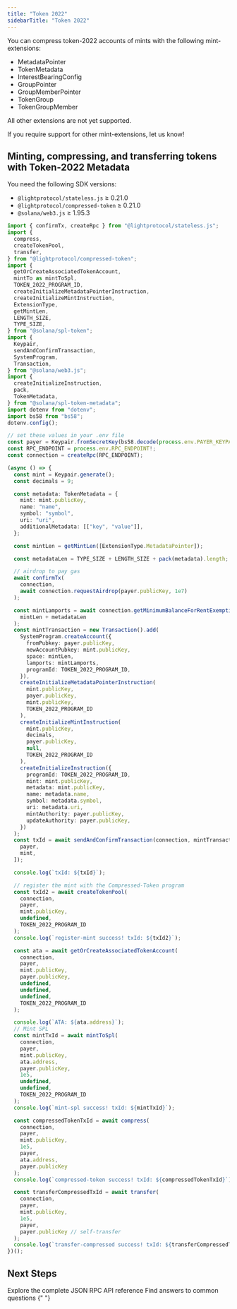 ```yaml
---
title: "Token 2022"
sidebarTitle: "Token 2022"
---
```



You can compress token-2022 accounts of mints with the following mint-extensions:

- MetadataPointer
- TokenMetadata
- InterestBearingConfig
- GroupPointer
- GroupMemberPointer
- TokenGroup
- TokenGroupMember

All other extensions are not yet supported.

If you require support for other mint-extensions, let us know!

## Minting, compressing, and transferring tokens with Token-2022 Metadata

You need the following SDK versions:

- `@lightprotocol/stateless.js` ≥ 0.21.0
- `@lightprotocol/compressed-token` ≥ 0.21.0
- `@solana/web3.js` ≥ 1.95.3

```typescript
import { confirmTx, createRpc } from "@lightprotocol/stateless.js";
import {
  compress,
  createTokenPool,
  transfer,
} from "@lightprotocol/compressed-token";
import {
  getOrCreateAssociatedTokenAccount,
  mintTo as mintToSpl,
  TOKEN_2022_PROGRAM_ID,
  createInitializeMetadataPointerInstruction,
  createInitializeMintInstruction,
  ExtensionType,
  getMintLen,
  LENGTH_SIZE,
  TYPE_SIZE,
} from "@solana/spl-token";
import {
  Keypair,
  sendAndConfirmTransaction,
  SystemProgram,
  Transaction,
} from "@solana/web3.js";
import {
  createInitializeInstruction,
  pack,
  TokenMetadata,
} from "@solana/spl-token-metadata";
import dotenv from "dotenv";
import bs58 from "bs58";
dotenv.config();

// set these values in your .env file
const payer = Keypair.fromSecretKey(bs58.decode(process.env.PAYER_KEYPAIR!));
const RPC_ENDPOINT = process.env.RPC_ENDPOINT!;
const connection = createRpc(RPC_ENDPOINT);

(async () => {
  const mint = Keypair.generate();
  const decimals = 9;

  const metadata: TokenMetadata = {
    mint: mint.publicKey,
    name: "name",
    symbol: "symbol",
    uri: "uri",
    additionalMetadata: [["key", "value"]],
  };

  const mintLen = getMintLen([ExtensionType.MetadataPointer]);

  const metadataLen = TYPE_SIZE + LENGTH_SIZE + pack(metadata).length;

  // airdrop to pay gas
  await confirmTx(
    connection,
    await connection.requestAirdrop(payer.publicKey, 1e7)
  );

  const mintLamports = await connection.getMinimumBalanceForRentExemption(
    mintLen + metadataLen
  );
  const mintTransaction = new Transaction().add(
    SystemProgram.createAccount({
      fromPubkey: payer.publicKey,
      newAccountPubkey: mint.publicKey,
      space: mintLen,
      lamports: mintLamports,
      programId: TOKEN_2022_PROGRAM_ID,
    }),
    createInitializeMetadataPointerInstruction(
      mint.publicKey,
      payer.publicKey,
      mint.publicKey,
      TOKEN_2022_PROGRAM_ID
    ),
    createInitializeMintInstruction(
      mint.publicKey,
      decimals,
      payer.publicKey,
      null,
      TOKEN_2022_PROGRAM_ID
    ),
    createInitializeInstruction({
      programId: TOKEN_2022_PROGRAM_ID,
      mint: mint.publicKey,
      metadata: mint.publicKey,
      name: metadata.name,
      symbol: metadata.symbol,
      uri: metadata.uri,
      mintAuthority: payer.publicKey,
      updateAuthority: payer.publicKey,
    })
  );
  const txId = await sendAndConfirmTransaction(connection, mintTransaction, [
    payer,
    mint,
  ]);

  console.log(`txId: ${txId}`);

  // register the mint with the Compressed-Token program
  const txId2 = await createTokenPool(
    connection,
    payer,
    mint.publicKey,
    undefined,
    TOKEN_2022_PROGRAM_ID
  );
  console.log(`register-mint success! txId: ${txId2}`);

  const ata = await getOrCreateAssociatedTokenAccount(
    connection,
    payer,
    mint.publicKey,
    payer.publicKey,
    undefined,
    undefined,
    undefined,
    TOKEN_2022_PROGRAM_ID
  );

  console.log(`ATA: ${ata.address}`);
  // Mint SPL
  const mintTxId = await mintToSpl(
    connection,
    payer,
    mint.publicKey,
    ata.address,
    payer.publicKey,
    1e5,
    undefined,
    undefined,
    TOKEN_2022_PROGRAM_ID
  );
  console.log(`mint-spl success! txId: ${mintTxId}`);

  const compressedTokenTxId = await compress(
    connection,
    payer,
    mint.publicKey,
    1e5,
    payer,
    ata.address,
    payer.publicKey
  );
  console.log(`compressed-token success! txId: ${compressedTokenTxId}`);

  const transferCompressedTxId = await transfer(
    connection,
    payer,
    mint.publicKey,
    1e5,
    payer,
    payer.publicKey // self-transfer
  );
  console.log(`transfer-compressed success! txId: ${transferCompressedTxId}`);
})();
```

## Next Steps

<CardGroup cols={2}>
  <Card
    title="API Reference"
    icon="code"
    href="/api-reference/json-rpc-methods/index"
  >
    Explore the complete JSON RPC API reference
  </Card>
  <Card title="FAQ" icon="circle-question" href="/introduction/faq">
    Find answers to common questions
  </Card>
</CardGroup>{" "}
